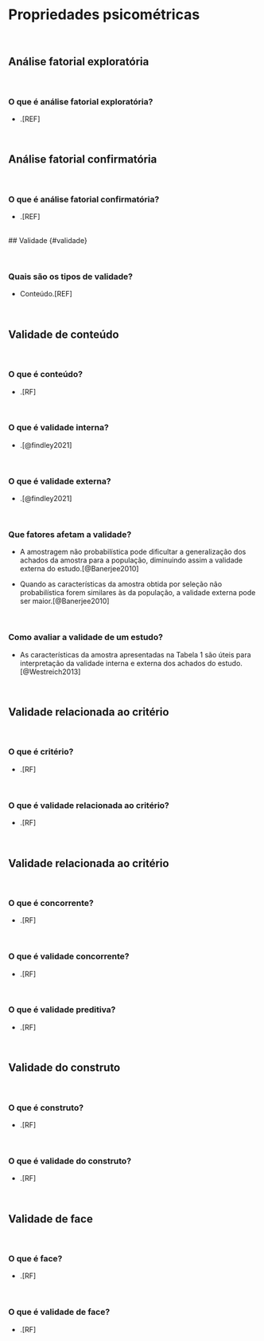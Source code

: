 # **Propriedades psicométricas** {#propriedades-psicometricas}

<br>

## Análise fatorial exploratória {#analise-fatorial-exploratoria}

<br>

### O que é análise fatorial exploratória?

- .[REF]

<br>

## Análise fatorial confirmatória {#analise-fatorial-ocnfirmatoria}

<br>

### O que é análise fatorial confirmatória?

- .[REF]

<br>
## Validade {#validade}

<br>

### Quais são os tipos de validade?

- Conteúdo.[REF]

<br>

## Validade de conteúdo {#validade-conteúdo}

<br>

### O que é conteúdo?

-   .[RF]

<br>

### O que é validade interna?

-   .[@findley2021]

<br>

### O que é validade externa?

-   .[@findley2021]

<br>

### Que fatores afetam a validade?

- A amostragem não probabilística pode dificultar a generalização dos achados da amostra para a população, diminuindo assim a validade externa do estudo.[@Banerjee2010]

- Quando as características da amostra obtida por seleção não probabilística forem similares às da população, a validade externa pode ser maior.[@Banerjee2010]

<br>

### Como avaliar a validade de um estudo?

- As características da amostra apresentadas na Tabela 1 são úteis para interpretação da validade interna e externa dos achados do estudo.[@Westreich2013]

<br>

## Validade relacionada ao critério {#validade-criterio}

<br>

### O que é critério?

-   .[RF]

<br>

### O que é validade relacionada ao critério?

-   .[RF]

<br>

## Validade relacionada ao critério {#validade-criterio}

<br>

### O que é concorrente?

-   .[RF]

<br>

### O que é validade concorrente?

-   .[RF]

<br>

### O que é validade preditiva?

-   .[RF]

<br>

## Validade do construto {#validade-constructo}

<br>

### O que é construto?

-   .[RF]

<br>

### O que é validade do construto?

-   .[RF]

<br>

## Validade de face {#validade-face}

<br>

### O que é face?

-   .[RF]

<br>

### O que é validade de face?

-   .[RF]

<br>
